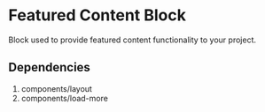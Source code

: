 # Featured Content Block

Block used to provide featured content functionality to your project.

## Dependencies

1. components/layout
2. components/load-more
